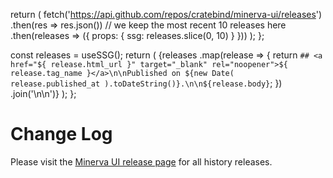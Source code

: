 

  return (
    fetch('https://api.github.com/repos/cratebind/minerva-ui/releases')
      .then(res => res.json())
      // we keep the most recent 10 releases here
      .then(releases => ({ props: { ssg: releases.slice(0, 10) } }))
  );
};

  const releases = useSSG();
  return (
    <Markdown>
      {releases
        .map(release => {
          return `## <a href="${
            release.html_url
          }" target="_blank" rel="noopener">${
            release.tag_name
          }</a>\n\nPublished on ${new Date(
            release.published_at
          ).toDateString()}.\n\n${release.body}`;
        })
        .join('\n\n')}
    </Markdown>
  );
};

# Change Log

Please visit the [Minerva UI release page](https://github.com/cratebind/minerva-ui/releases) for all history releases.

<ReleasesRenderer />

